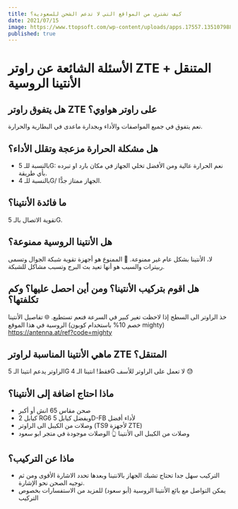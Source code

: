 ```yaml
---
title: كيف تشتري من المواقع التي لا تدعم الشحن للسعودية؟
date: 2021/07/15
image: https://www.ttopsoft.com/wp-content/uploads/apps.17557.13510798887693184.f17a0156-31bb-4cd8-a528-bce93ba02099.jpg
published: true
---
```


# الأسئلة الشائعة عن راوتر ZTE المتنقل + الأنتينا الروسية

## هل يتفوق راوتر ZTE على راوتر هواوي؟

نعم يتفوق في جميع المواصفات والأداء وبجدارة ماعدى في البطارية والحرارة.

## هل مشكلة الحرارة مزعجة وتقلل الأداء؟

- بالنسبة للـ 5G: نعم الحرارة عالية ومن الأفضل تخلي الجهاز في مكان بارد او تبرده بأي طريقة.
- بالنسبة للـ 4G/ الجهاز ممتاز جدًّا.

## ما فائدة الأنتينا؟

تقوية الاتصال بالـ 5G.

## هل الأنتينا الروسية ممنوعة؟

لا، الأنتينا بشكل عام غير ممنوعة.
🚫 الممنوع هو أجهزة تقوية شبكة الجوال وتسمى ربيترات والسبب هو أنها تعيد بث البرج وتسبب مشاكل للشبكة.

## هل اقوم بتركيب الأنتينا؟ ومن أين احصل عليها؟ وكم تكلفتها؟

خذ الراوتر الى السطح إذا لاحظت تغير كبير في السرعة فنعم تستطيع.
🌐 تفاصيل الأنتينا الروسية في هذا الموقع (خصم 10% باستخدام كوبون mighty)
https://antenna.at/ref?code=mighty

## ماهي الأنتينا المناسبة لراوتر ZTE المتنقل؟

الراوتر يدعم انتينا الـ 5G فقط! انتينا الـ 4G لا تعمل على الراوتر للأسف 😓

## ماذا احتاج اضافة إلى الأنتينا؟

- صحن مقاس 65 انش أو أكبر
- 2 كيابل RG6 ويفضل كيابل 5D-FB لأداء أفضل
- وصلات من الكيبل الى الراوتر (TS9 لأجهزة ZTE)
- وصلات من الكيبل الى الأنتينا
  👆 الوصلات موجودة في متجر ابو سعود

## ماذا عن التركيب؟

- التركيب سهل جدا تحتاج تشبك الجهاز بالانتينا وبعدها تحدد الاشارة الأقوى ومن ثم توجيه الصحن نحو الإشارة.
- يمكن التواصل مع بائع الأنتينا الروسية (أبو سعود) للمزيد من الاستفسارات بخصوص التركيب
